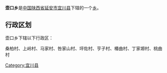 {{中国乡级行政区
|行政区全称 = 壶口乡
|景观照片文件名 = 
|景观照片描述 = 
|汉语拼音 =
|其他语言 = 
|其他语言名称 = 
|位置图文件名 = 
|位置图描述 = 
|自定义图片=
|上级行政区 = [[陕西省|陕西省]][[延安市|延安市]][[宜川县|宜川县]]
|行政区类别 = [[乡级行政区|乡]]
|行政区划代码 = 
|行政区划 = 
|村委会 = 
|居委会 = 
|建置时间 = 
|领导职位 = 
|领导名称 = 
|政府驻地 = 
|毗邻 = 
|地理坐标 = 
|总面积 = 
|总人口 = 
|户籍人口 = 
|户籍人口年份 = 
|常住人口 = 
|常住人口年份 = 
|人口密度 = 
|GDP = 
|邮政编码 = 
|电话区号 = 
|官方网站 = 
|网站名称 = 
}}
'''壶口乡'''是[[中华人民共和国|中国]][[陕西省|陕西省]][[延安市|延安市]][[宜川县|宜川县]]下辖的一个[[乡级行政区|乡]]。

== 行政区划 ==
壶口乡下辖以下行政区：

桑柏村、上岭村、马家村、咎家山村、坪佐村、亨子村、椿曲村、丁家塬村、桃曲村

{{陕西小作品}}
{{宜川县行政区划}}

[[Category:宜川县|Category:宜川县]]